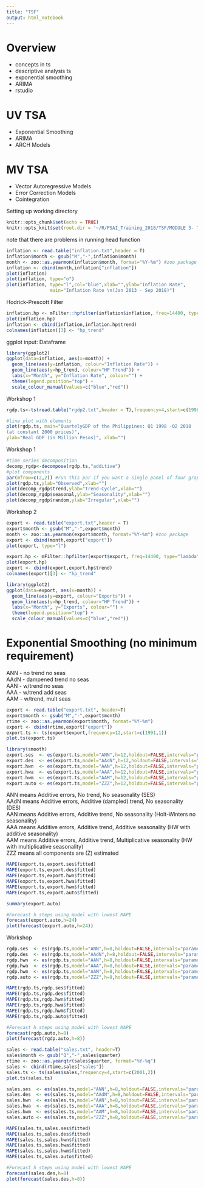 ```yaml
---
title: "TSF"
output: html_notebook
---
```


# Overview
- concepts in ts
- descriptive analysis ts
- exponential smoothing
- ARIMA
- rstudio

# UV TSA
- Exponential Smoothing
- ARIMA
- ARCH Models

# MV TSA
- Vector Autoregressive Models
- Error Correction Models
- Cointegration

Setting up working directory

```r
knitr::opts_chunk$set(echo = TRUE)
knitr::opts_knit$set(root.dir = '~/R/PSAI_Training_2018/TSF/MODULE 3- TRAINING ON TIME SERIES ANALYSIS AND FORECASTING/day 1/Datasets/Datasets')
```

note that there are problems in running head function

```r
inflation <- read.table("inflation.txt",header = T)
inflation$month <- gsub("M","-",inflation$month)
month <- zoo::as.yearmon(inflation$month, format="%Y-%m") #zoo package
inflation <- cbind(month,inflation["inflation"])
plot(inflation)
plot(inflation, type="o")
plot(inflation, type="l",col="blue",xlab="",ylab="Inflation Rate",
                main="Inflation Rate \n(Jan 2013 - Sep 2018)")
```

Hodrick-Prescott Filter

```r
inflation.hp <- mFilter::hpfilter(inflation$inflation, freq=14400, type="lambda")
plot(inflation.hp)
inflation <- cbind(inflation,inflation.hp$trend)
colnames(inflation)[3] <- "hp_trend"
```

ggplot input: Dataframe

```r
library(ggplot2)
ggplot(data=inflation, aes(x=month)) + 
  geom_line(aes(y=inflation, colour="Inflation Rate")) + 
  geom_line(aes(y=hp_trend, colour="HP Trend")) +
  labs(x="Month", y="Inflation Rate", colour="") +
  theme(legend.position="top") +
  scale_colour_manual(values=c("blue","red"))
```

Workshop 1

```r
rgdp.ts<-ts(read.table("rgdp2.txt",header = T),frequency=4,start=c(1998,1),end=c(2018,2))

#line plot with elements
plot(rgdp.ts, main="QuartelyGDP of the Philippines: Q1 1998 -Q2 2018
(at constant 2000 prices)",
ylab="Real GDP (in Million Pesos)", xlab="")
```

Workshop 1

```r
#time series decomposition
decomp_rgdp<-decompose(rgdp.ts,"additive")
#plot components
par(mfrow=c(2,2)) #run this par if you want a single panel of four graphs
plot(rgdp.ts,ylab="Observed",xlab="")
plot(decomp_rgdp$trend,ylab="Trend-Cycle",xlab="")
plot(decomp_rgdp$seasonal,ylab="Seasonality",xlab="")
plot(decomp_rgdp$random,ylab="Irregular",xlab="")
```

Workshop 2

```r
export <- read.table("export.txt",header = T)
export$month <- gsub("M","-",export$month)
month <- zoo::as.yearmon(export$month, format="%Y-%m") #zoo package
export <- cbind(month,export["export"])
plot(export, type="l")
```


```r
export.hp <- mFilter::hpfilter(export$export, freq=14400, type="lambda")
plot(export.hp)
export <- cbind(export,export.hp$trend)
colnames(export)[3] <- "hp_trend"
```



```r
library(ggplot2)
ggplot(data=export, aes(x=month)) + 
  geom_line(aes(y=export, colour="Exports")) + 
  geom_line(aes(y=hp_trend, colour="HP Trend")) +
  labs(x="Month", y="Exports", colour="") +
  theme(legend.position="top") +
  scale_colour_manual(values=c("blue","red"))
```

# Exponential Smoothing (no minimum requirement)

ANN - no trend no seas  
AAdN -  dampened trend no seas  
AAN - w/trend no seas  
AAA - w/trend add seas  
AAM - w/trend, mult seas

```r
export <- read.table("export.txt", header=T)
export$month <- gsub("M","-",export$month)
rtime <- zoo::as.yearmon(export$month, format="%Y-%m")
export <- cbind(rtime,export["export"])
export.ts <- ts(export$export,frequency=12,start=c(1991,1))
plot.ts(export.ts)
```

```r
library(smooth)
export.ses  <- es(export.ts,model="ANN",h=12,holdout=FALSE,intervals="parametric",level=0.95,cfType="MSE")
export.des  <- es(export.ts,model="AAdN",h=12,holdout=FALSE,intervals="parametric",level=0.95,cfType="MSE")
export.hwn  <- es(export.ts,model="AAN",h=12,holdout=FALSE,intervals="parametric",level=0.95,cfType="MSE")
export.hwa  <- es(export.ts,model="AAA",h=12,holdout=FALSE,intervals="parametric",level=0.95,cfType="MSE")
export.hwm  <- es(export.ts,model="AAM",h=12,holdout=FALSE,intervals="parametric",level=0.95,cfType="MSE")
export.auto <- es(export.ts,model="ZZZ",h=12,holdout=FALSE,intervals="parametric",level=0.95,cfType="MSE")
```

ANN  means Additive errors, No trend, No seasonality (SES)  
AAdN means Additive errors, Additive (dampled) trend, No seasonality (DES)  
AAN  means Additive errors, Additive trend, No seasonality (Holt-Winters no seasonality)  
AAA  means Additive errors, Additive trend, Additive seasonality (HW with additive seasonality)  
AAM  means Additive errors, Additive trend, Multiplicative seasonality (HW with multiplicative seasonality)  
ZZZ  means all components are (Z) estimated  

```r
MAPE(export.ts,export.ses$fitted)
MAPE(export.ts,export.des$fitted)
MAPE(export.ts,export.hwn$fitted)
MAPE(export.ts,export.hwa$fitted)
MAPE(export.ts,export.hwm$fitted)
MAPE(export.ts,export.auto$fitted)
```

```r
summary(export.auto)
```


```r
#Forecast h steps using model with lowest MAPE
forecast(export.auto,h=24)
plot(forecast(export.auto,h=24))
```

Workshop

```r
rgdp.ses  <- es(rgdp.ts,model="ANN",h=8,holdout=FALSE,intervals="parametric",level=0.95,cfType="MSE")
rgdp.des  <- es(rgdp.ts,model="AAdN",h=8,holdout=FALSE,intervals="parametric",level=0.95,cfType="MSE")
rgdp.hwn  <- es(rgdp.ts,model="AAN",h=8,holdout=FALSE,intervals="parametric",level=0.95,cfType="MSE")
rgdp.hwa  <- es(rgdp.ts,model="AAA",h=8,holdout=FALSE,intervals="parametric",level=0.95,cfType="MSE")
rgdp.hwm  <- es(rgdp.ts,model="AAM",h=8,holdout=FALSE,intervals="parametric",level=0.95,cfType="MSE")
rgdp.auto <- es(rgdp.ts,model="ZZZ",h=8,holdout=FALSE,intervals="parametric",level=0.95,cfType="MSE")
```

```r
MAPE(rgdp.ts,rgdp.ses$fitted)
MAPE(rgdp.ts,rgdp.des$fitted)
MAPE(rgdp.ts,rgdp.hwn$fitted)
MAPE(rgdp.ts,rgdp.hwa$fitted)
MAPE(rgdp.ts,rgdp.hwm$fitted)
MAPE(rgdp.ts,rgdp.auto$fitted)
```

```r
#Forecast h steps using model with lowest MAPE
forecast(rgdp.auto,h=8)
plot(forecast(rgdp.auto,h=8))
```

```r
sales <- read.table("sales.txt", header=T)
sales$month <- gsub("Q","-",sales$quarter)
rtime <- zoo::as.yearqtr(sales$quarter, format="%Y-%q")
sales <- cbind(rtime,sales["sales"])
sales.ts <- ts(sales$sales,frequency=4,start=c(2001,2))
plot.ts(sales.ts)
```

```r
sales.ses  <- es(sales.ts,model="ANN",h=8,holdout=FALSE,intervals="parametric",level=0.95,cfType="MSE")
sales.des  <- es(sales.ts,model="AAdN",h=8,holdout=FALSE,intervals="parametric",level=0.95,cfType="MSE")
sales.hwn  <- es(sales.ts,model="AAN",h=8,holdout=FALSE,intervals="parametric",level=0.95,cfType="MSE")
sales.hwa  <- es(sales.ts,model="AAA",h=8,holdout=FALSE,intervals="parametric",level=0.95,cfType="MSE")
sales.hwm  <- es(sales.ts,model="AAM",h=8,holdout=FALSE,intervals="parametric",level=0.95,cfType="MSE")
sales.auto <- es(sales.ts,model="ZZZ",h=8,holdout=FALSE,intervals="parametric",level=0.95,cfType="MSE")
```

```r
MAPE(sales.ts,sales.ses$fitted)
MAPE(sales.ts,sales.des$fitted)
MAPE(sales.ts,sales.hwn$fitted)
MAPE(sales.ts,sales.hwa$fitted)
MAPE(sales.ts,sales.hwm$fitted)
MAPE(sales.ts,sales.auto$fitted)
```

```r
#Forecast h steps using model with lowest MAPE
forecast(sales.des,h=8)
plot(forecast(sales.des,h=8))
```